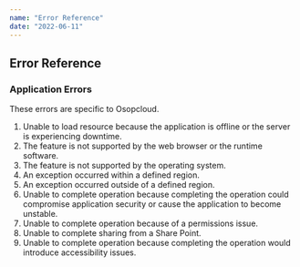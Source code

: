 ```yaml
---
name: "Error Reference"
date: "2022-06-11"
---
```


## Error Reference

### Application Errors

These errors are specific to Osopcloud.

1. Unable to load resource because the application is offline or the server is experiencing downtime.
2. The feature is not supported by the web browser or the runtime software.
3. The feature is not supported by the operating system.
4. An exception occurred within a defined region.
5. An exception occurred outside of a defined region.
6. Unable to complete operation because completing the operation could compromise application security or cause the application to become unstable.
7. Unable to complete operation because of a permissions issue.
8. Unable to complete sharing from a Share Point.
9. Unable to complete operation because completing the operation would introduce accessibility issues.
